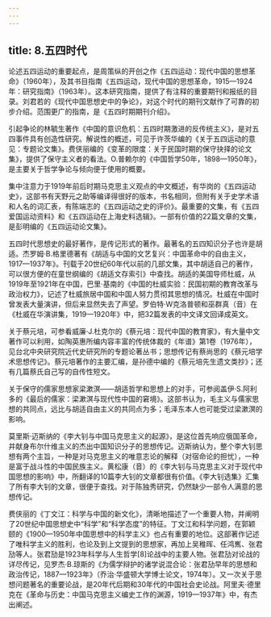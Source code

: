 ```yaml
---
---
---
```

title: 8.五四时代
---



论述五四运动的重要起点，是周策纵的开创之作《五四运动：现代中国的思想革命》（1960年），及其书目指南《五四运动，现代中国的思想革命，1915—1924年：研究指南》（1963年）。这本研究指南，提供了有注释的重要期刊和报纸的目录。刘君若的《现代中国思想史中的争论》，对这个时代的期刊文献作了可靠的初步介绍。范围更广的指南，是《五四时期期刊介绍》。

引起争论的林毓生著作《中国的意识危机：五四时期激进的反传统主义》，是对五四事件具有创造性研究。解说性的概述，可见于许茨华编的《关于五四运动的意见：专题论文集》。费侠丽编的《变革的限度：关于民国时期的保守抉择的论文集》，提供了保守主义者的看法。O.普赖尔的《中国哲学50年，1898—1950年》，是主要关于哲学争论与倾向便于使用的概要。

集中注意力于1919年前后时期马克思主义观点的中文概述，有华岗的《五四运动史》，这部书有天野元之助等编译得很好的版本，书名相同，但附有关于史学术语和人名的词汇表，有陈端志的《五四运动之史的评价》。最重要的文集，有《五四爱国运动资料》和《五四运动在上海史料选辑》。一部有价值的22篇文章的文集，是彭明编的《五四运动论文集》。

五四时代思想史的最好著作，是传记形式的著作。最著名的五四知识分子也许是胡适。杰罗姆·B.格里德著有《胡适与中国的文艺复兴：中国革命中的自由主义，1917—1937年》。刊载于20世纪60年代以前的几部文集，其中胡适自己的著作，可以很方便的在童世纲编的《胡适文存索引》中查找。胡适的美国导师杜威，从1919年至1921年在中国，巴里·基南的《中国的杜威实验：民国初期的教育改革与政治权力》，记述了杜威旅居中国和中国人努力贯彻其思想的情况。杜威在中国时曾发表大量演讲，但后来显然失去了声望。罗伯特·W克洛普顿和巫群真（音）在《杜威在华演讲集，1919—1920年》中，把32篇发表的中文译文回译成英文。

关于蔡元培，可参看威廉·J.杜克尔的《蔡元培：现代中国的教育家》，有大量中文著作可以利用，如陶英惠所编内容丰富的传统体裁的《年谱》第1卷（1976年），见台北中央研究院近代史研究所的专题论著丛书；思想传记有蔡尚思的《蔡元培学术思想传记》。蔡元培著作的主要汇编，是孙德中编的《蔡元培先生遗文类抄》；还有几篇蔡氏自己写的自传性短文。

关于保守的儒家思想家梁漱溟——胡适哲学和思想上的对手，可参阅盖伊·S.阿利多的《最后的儒家：梁漱溟与现代性中国的窘境》。这部书认为，毛主义与儒家思想的共同点，远比与胡适自由主义的共同点为多；毛泽东本人也可能受过梁漱溟的影响。

莫里斯·迈斯纳的《李大钊与中国马克思主义的起源》，是这位首先响应俄国革命，并献身布尔什维主义的杰出中国知识分子的思想传记。迈斯纳认为，整个李大钊思想有两个主旨，一种是对马克思主义的唯意志论的解释（对宿命论的担忧），一种是富于战斗性的中国民族主义。黄松康（音）的《李大钊与马克思主义对于现代中国思想的影响》中，所翻译的10篇李大钊的文章都很有价值。《李大钊选集》汇集了所有李大钊的文章，很便于查找。对于陈独秀研究，仍然缺少一部令人满意的思想传记。

费侠丽的《丁文江：科学与中国的新文化》，清晰地描述了一个重要人物，并阐明了20世纪中国思想史中“科学”和“科学态度”的特征。丁文江和科学问题，在郭颖颐的《1900—1950年中国思想中的科学主义》也占有重要的地位。这部著作记述了唯科学主义的胜利，也论及到上文提到的思想家，再加上吴稚晖、任鸿嶲、张君劢等人。张君劢是1923年科学与人生哲学[8]论战中的主要人物。张君劢对论战的详尽传记，见罗杰·B.琼斯的《为儒学辩护的诸学说混合论：张君劢早年的思想和政治传记，1887—1923年》（乔治·华盛顿大学博士论文，1974年）。又一次关于思想问题著名的重要论战，是20年代后期和30年代的中国社会史论战。阿里夫·德里克在《革命与历史：中国马克思主义编史工作的渊源，1919—1937年》中，有杰出阐述。